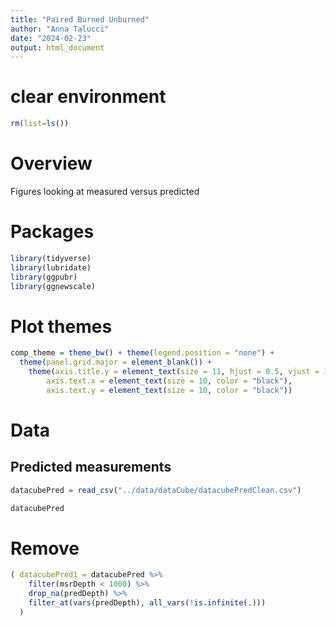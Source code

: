 ```yaml
---
title: "Paired Burned Unburned"
author: "Anna Talucci"
date: "2024-02-23"
output: html_document
---
```


# clear environment
```r
rm(list=ls())
```

# Overview
Figures looking at measured versus predicted


# Packages

```r
library(tidyverse)
library(lubridate)
library(ggpubr)
library(ggnewscale)
```

# Plot themes
```r
comp_theme = theme_bw() + theme(legend.position = "none") +  
  theme(panel.grid.major = element_blank()) +
    theme(axis.title.y = element_text(size = 11, hjust = 0.5, vjust = 1.1),
        axis.text.x = element_text(size = 10, color = "black"),
        axis.text.y = element_text(size = 10, color = "black"))
```

# Data

## Predicted measurements
```r
datacubePred = read_csv("../data/dataCube/datacubePredClean.csv")
```

```r
datacubePred
```

# Remove

```r
( datacubePred1 = datacubePred %>% 
    filter(msrDepth < 1000) %>% 
    drop_na(predDepth) %>% 
    filter_at(vars(predDepth), all_vars(!is.infinite(.)))
  )
```
